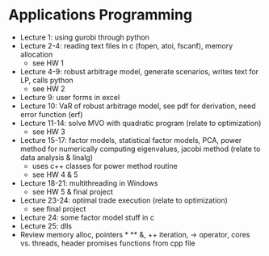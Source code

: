 # Applications Programming {#app-prog}

- Lecture 1: using gurobi through python
- Lecture 2-4: reading text files in c (fopen, atoi, fscanf), memory allocation
  - see HW 1
- Lecture 4-9: robust arbitrage model, generate scenarios, writes text for LP, calls python
  - see HW 2
- Lecture 9: user forms in excel
- Lecture 10: VaR of robust arbitrage model, see pdf for derivation, need error function (erf)
- Lecture 11-14: solve MVO with quadratic program (relate to optimization)
  - see HW 3
- Lecture 15-17: factor models, statistical factor models, PCA, power method for numerically computing eigenvalues, jacobi method (relate to data analysis & linalg)
  - uses c++ classes for power method routine
  - see HW 4 & 5
- Lecture 18-21: multithreading in Windows
  - see HW 5 & final project
- Lecture 23-24: optimal trade execution (relate to optimization)
  - see final project
- Lecture 24: some factor model stuff in c
- Lecture 25: dlls
- Review memory alloc, pointers * ** &, ++ iteration, -> operator, cores vs. threads, header promises functions from cpp file
